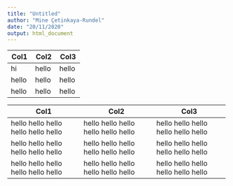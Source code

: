 ```yaml
---
title: "Untitled"
author: "Mine Çetinkaya-Rundel"
date: "20/11/2020"
output: html_document
---
```


+-------+-------+-------+
| Col1  | Col2  | Col3  |
+=======+=======+=======+
| hi    | hello | hello |
+-------+-------+-------+
| hello | hello | hello |
+-------+-------+-------+
| hello | hello | hello |
+-------+-------+-------+

+-------------------------------------+-------------------------------------+-------------------------------------+
| Col1                                | Col2                                | Col3                                |
+=====================================+=====================================+=====================================+
| hello hello hello hello hello hello | hello hello hello hello hello hello | hello hello hello hello hello hello |
+-------------------------------------+-------------------------------------+-------------------------------------+
| hello hello hello hello hello hello | hello hello hello hello hello hello | hello hello hello hello hello hello |
+-------------------------------------+-------------------------------------+-------------------------------------+
| hello hello hello hello hello hello | hello hello hello hello hello hello | hello hello hello hello hello hello |
+-------------------------------------+-------------------------------------+-------------------------------------+
